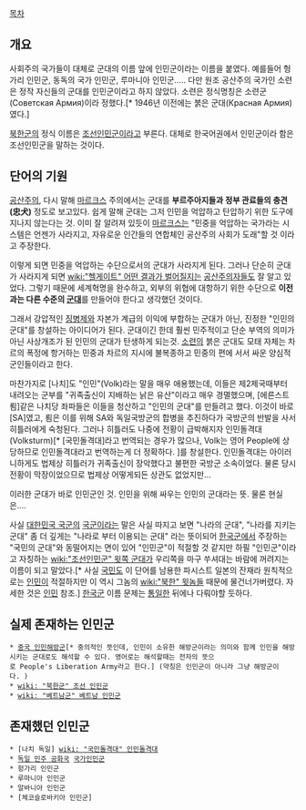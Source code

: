[[목차]]

== 개요 ==
사회주의 국가들이 대체로 군대의 이름 앞에 인민군이라는 이름을 붙였다. 예를들어 헝가리 인민군, 동독의 국가 인민군, 루마니아 인민군..... 다만 원조 공산주의 국가인 소련은 정작 자신들의 군대를 인민군이라고 하지 않았다. 소련은 정식명칭은 소련군 (Советская Армия)이라 정했다.[* 1946년 이전에는 붉은 군대(Красная Армия)였다.] 

[[북한군]]의 정식 이름은 [[조선인민군]]이라고 부른다. 대체로 한국어권에서 인민군이라 함은 조선인민군을 말하는 것이다.

== 단어의 기원 ==
[[공산주의]], 다시 말해 [[마르크스]] 주의에서는 군대를 '''부르주아지들과 정부 관료들의 충견(忠犬)''' 정도로 보고있다. 쉽게 말해 군대는 그저 인민을 억압하고 탄압하기 위한 도구에 지나지 않는다는 것. 이미 잘 알려져 있듯이 [[마르크스]]는 "민중을 억압하는 국가라는 시스템은 언젠가 사라지고, 자유로운 인간들의 연합체인 공산주의 사회가 도래"할 것 이라고 주장한다.

이렇게 되면 민중을 억압하는 수단으로서의 군대가 사라지게 된다. 그러나 단순히 군대가 사라지게 되면 [[wiki:"헬게이트" 어떤 결과가 벌어질지]]는 [[공산주의자]]들도 잘 알고 있었다. 그렇기 때문에 세계혁명을 완수하고, 외부의 위협에 대항하기 위한 수단으로 '''이전과는 다른 수준의 [[군대]]'''를 만들어야 한다고 생각했던 것이다.

그래서 강압적인 [[징병제]]와 자본가 계급의 이익에 부합하는 군대가 아닌, 진정한 "인민의 군대"를 창설하는 아이디어가 된다. 군대이긴 한데 훨씬 민주적이고 단순 부역의 의미가 아닌 사상개조가 된 인민의 군대가 탄생하게 되는것. [[소련]]의 붉은 군대도 모태 자체는 차르의 폭정에 항거하는 민중과 차르의 지시에 불복종하고 민중의 편에 서서 싸운 양심적 군인들이라고 한다.

마찬가지로 [나치]도 "인민"(Volk)라는 말을 매우 애용했는데, 이들은 제2제국때부터 내려오는 군부를 "귀족출신이 지배하는 낡은 유산"이라고 매우 경멸했으며, [에른스트 룀]같은 나치당 좌파들은 이들을 청산하고 "인민의 군대"를 만들려고 했다. 이것이 바로 [SA]였고, 룀은 이를 위해 SA와 독일국방군의 합병을 추진하다가 국방군의 반발을 사서 히틀러에게 숙청된다. 그러나 히틀러도 나중에 전황이 급박해지자 인민돌격대 (Volksturm)[* [국민돌격대]라고 번역되는 경우가 많으나, Volk는 영어 People에 상당하므로 인민돌격대라고 번역하는게 더 정확하다. ]를 창설한다. 인민돌격대는 아이러니하게도 법제상 히틀러가 귀족출신이 장악했다고 불편한 국방군 소속이었다. 물론 당시 전황이 막장이었으므로 법제상 어떻게되든 상관도 없었지만...

이러한 군대가 바로 인민군인 것. 인민을 위해 싸우는 인민의 군대라는 뜻. 물론 현실은....

사실 [[대한민국 국군]]의 [[국군]]이라는 말은 사실 따지고 보면 "나라의 군대", "나라를 지키는 군대" 좀 더 깊게는 "나라로 부터 이용되는 군대" 라는 뜻이되어 [[한국군]]에서 주장하는 "국민의 군대"와 동떨어지는 면이 있어 "인민군"이 적절할 것 같지만 하필 "인민군"이라고 자칭하는 [[wiki:"조선인민군" 윗쪽 군대]]가 우리쪽을 마구 쑤셔대는 바람에 꺼려지는 이름이 되고 말았다.[* 사실 [[국민]]도 이 단어를 남용한 파시스트 일본의 잔재라 원칙적으로는 [[인민]]이 적절하지만 이 역시 그놈의 [[wiki:"북한" 윗놈들]] 때문에 물건너가버렸다. 자세한 것은 [[인민]] 참조.] [[한국군]] 이름 문제는 [[통일]]한 뒤에나 다뤄야할 듯하다.

== 실제 존재하는 인민군 ==
 * [[중국 인민해방군]][* 중의적인 뜻인데, 인민이 소유한 해방군이라는 의미와 함께 인민을 해방시키는 군대로도 해석할 수 있다. 영어로는 해석할때는 전자의 뜻으로 People's Liberation Army라고 한다.] (약칭은 인민군이 아니라 그냥 해방군이다. )
 * [[wiki: "북한군" 조선 인민군]]
 * [[wiki: "베트남군" 베트남 인민군]]

== 존재했던 인민군 ==
 * [나치 독일] [[wiki: "국민돌격대" 인민돌격대]]
 * [[독일 민주 공화국]] [[국가인민군]]
 * 헝가리 인민군
 * 루마니아 인민군
 * 알바니아 인민군
 * [체코슬로바키아 인민군]
